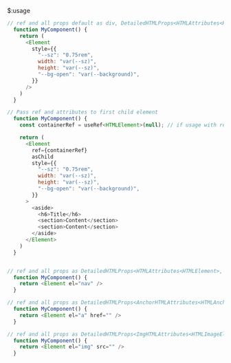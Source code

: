 $:usage

```js showLineNumbers{number}
// ref and all props default as div, DetailedHTMLProps<HTMLAttributes<HTMLDivElement>, HTMLDivElement>
  function MyComponent() {
    return (
      <Element
        style={{
          "--sz": "0.75rem",
          width: "var(--sz)",
          height: "var(--sz)",
          "--bg-open": "var(--background)",
        }}
      />
    )
  }

// Pass ref and attributes to first child element
  function MyComponent() {
    const containerRef = useRef<HTMLElement>(null); // if usage with ref

    return (
      <Element
        ref={containerRef}
        asChild
        style={{
          "--sz": "0.75rem",
          width: "var(--sz)",
          height: "var(--sz)",
          "--bg-open": "var(--background)",
        }}
      >
        <aside>
          <h6>Title</h6>
          <section>Content</section>
          <section>Content</section>
        </aside>
      </Element>
    )
  }


// ref and all props as DetailedHTMLProps<HTMLAttributes<HTMLElement>, HTMLElement>
  function MyComponent() {
    return <Element el="nav" />
  }

// ref and all props as DetailedHTMLProps<AnchorHTMLAttributes<HTMLAnchorElement>, HTMLAnchorElement>
  function MyComponent() {
    return <Element el="a" href="" />
  }

// ref and all props as DetailedHTMLProps<ImgHTMLAttributes<HTMLImageElement>, HTMLImageElement>
  function MyComponent() {
    return <Element el="img" src="" />
  }
```